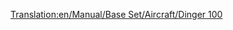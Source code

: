 [[Translation:en/Manual/Base Set/Aircraft/Dinger 100]]

{{it/Manuale/Set base/Aeromobili/StatAeroplani|Name=Dinger 100
|Image=[[File:en/Manual/Base Set/Aircraft/Fokker100.png|Dinger 100]]
|Costo=69.726
|Velocità=952
|Annuale=8.156
|Progettato=1986
|Vita=20
|Tipo=Piccolo
|Capacità=85 passeggeri e 10 sacchi postali
|Riadattabile=
*95 sacchi postali
*48 casse di beni
*24 tonnellate di cibo, borse di valori o sacchi di oro/diamanti
|Descrizione=Aereo a reazione standard, questo aereo veloce opererà meglio su aeroporti piccoli e minori.
|Real-lifeWikilink=Fokker F100
|Real-life=[https://it.wikipedia.org/wiki/Fokker_F100 Fokker F100]
}}





  

        

             

         